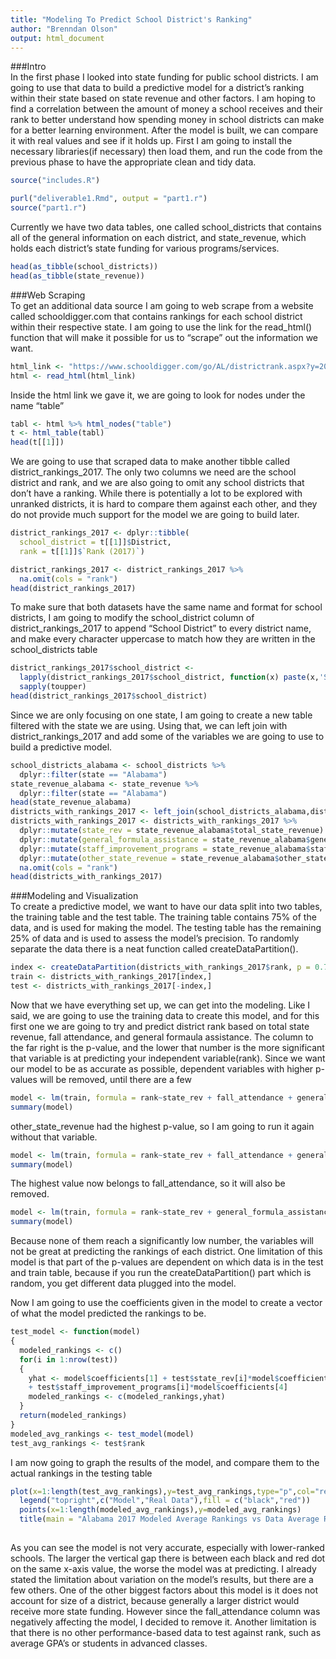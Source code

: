 ```yaml
---
title: "Modeling To Predict School District's Ranking"
author: "Brenndan Olson"
output: html_document
---
```


###Intro  
In the first phase I looked into state funding for public school districts. I am going to use that data to build a predictive model for a district's ranking within their state based on state revenue and other factors. I am hoping to find a correlation between the amount of money a school receives and their rank to better understand how spending money in school districts can make for a better learning environment. After the model is built, we can compare it with real values and see if it holds up. First I am going to install the necessary libraries(if necessary) then load them, and run the code from the previous phase to have the appropriate clean and tidy data. 
```r
source("includes.R")
```

```r
purl("deliverable1.Rmd", output = "part1.r")
source("part1.r")
```
Currently we have two data tables, one called school_districts that contains all of the general information on each district, and state_revenue, which holds each district's state funding for various programs/services.
```r
head(as_tibble(school_districts))
head(as_tibble(state_revenue))
```
###Web Scraping  
To get an additional data source I am going to web scrape from a website called schooldigger.com that contains rankings for each school district within their respective state. I am going to use the link for the read_html() function that will make it possible for us to "scrape" out the information we want.
```r
html_link <- "https://www.schooldigger.com/go/AL/districtrank.aspx?y=2018" 
html <- read_html(html_link)
```
Inside the html link we gave it, we are going to look for nodes under the name "table"
```r
tabl <- html %>% html_nodes("table")
t <- html_table(tabl)
head(t[[1]])
```
We are going to use that scraped data to make another tibble called district_rankings_2017. The only two columns we need are the school district and rank, and we are also going to omit any school districts that don't have a ranking. While there is potentially a lot to be explored with unranked districts, it is hard to compare them against each other, and they do not provide much support for the model we are going to build later.
```r
district_rankings_2017 <- dplyr::tibble(
  school_district = t[[1]]$District,
  rank = t[[1]]$`Rank (2017)`)

district_rankings_2017 <- district_rankings_2017 %>%
  na.omit(cols = "rank")
head(district_rankings_2017)
```
To make sure that both datasets have the same name and format for school districts, I am going to modify the school_district column of district_rankings_2017 to append "School District" to every district name, and make every character uppercase to match how they are written in the school_districts table
```r
district_rankings_2017$school_district <- 
  lapply(district_rankings_2017$school_district, function(x) paste(x,'School District')) %>%
  sapply(toupper)
head(district_rankings_2017$school_district)
```
Since we are only focusing on one state, I am going to create a new table filtered with the state we are using. Using that, we can left join with district_rankings_2017 and add some of the variables we are going to use to build a predictive model.
```r
school_districts_alabama <- school_districts %>%
  dplyr::filter(state == "Alabama")
state_revenue_alabama <- state_revenue %>%
  dplyr::filter(state == "Alabama")
head(state_revenue_alabama)
districts_with_rankings_2017 <- left_join(school_districts_alabama,district_rankings_2017, by = "school_district") 
districts_with_rankings_2017 <- districts_with_rankings_2017 %>%
  dplyr::mutate(state_rev = state_revenue_alabama$total_state_revenue) %>%
  dplyr::mutate(general_formula_assistance = state_revenue_alabama$general_formula_assistance) %>%
  dplyr::mutate(staff_improvement_programs = state_revenue_alabama$staff_improvement_programs) %>%
  dplyr::mutate(other_state_revenue = state_revenue_alabama$other_state_revenue) %>%
  na.omit(cols = "rank")
head(districts_with_rankings_2017)
```
###Modeling and Visualization  
To create a predictive model, we want to have our data split into two tables, the training table and the test table. The training table contains 75% of the data, and is used for making the model. The testing table has the remaining 25% of data and is used to assess the model's precision. To randomly separate the data there is a neat function called createDataPartition().
```r
index <- createDataPartition(districts_with_rankings_2017$rank, p = 0.75, list = FALSE)
train <- districts_with_rankings_2017[index,]
test <- districts_with_rankings_2017[-index,]
```
Now that we have everything set up, we can get into the modeling. Like I said, we are going to use the training data to create this model, and for this first one we are going to try and predict district rank based on total state revenue, fall attendance, and general formaula assistance. The column to the far right is the p-value, and the lower that number is the more significant that variable is at predicting your independent variable(rank). Since we want our model to be as accurate as possible, dependent variables with higher p-values will be removed, until there are a few
```r
model <- lm(train, formula = rank~state_rev + fall_attendance + general_formula_assistance + staff_improvement_programs + other_state_revenue)
summary(model)
```
other_state_revenue had the highest p-value, so I am going to run it again without that variable.
```r
model <- lm(train, formula = rank~state_rev + fall_attendance + general_formula_assistance + staff_improvement_programs)
summary(model)
```
The highest value now belongs to fall_attendance, so it will also be removed.
```r
model <- lm(train, formula = rank~state_rev + general_formula_assistance + staff_improvement_programs)
summary(model)
```
Because none of them reach a significantly low number, the variables will not be great at predicting the rankings of each district. One limitation of this model is that part of the p-values are dependent on which data is in the test and train table, because if you run the createDataPartition() part which is random, you get different data plugged into the model.

Now I am going to use the coefficients given in the model to create a vector of what the model predicted the rankings to be.
```r
test_model <- function(model)
{
  modeled_rankings <- c()
  for(i in 1:nrow(test))
  {
    yhat <- model$coefficients[1] + test$state_rev[i]*model$coefficients[2] + test$general_formula_assistance[i]*model$coefficients[3]
    + test$staff_improvement_programs[i]*model$coefficients[4]
    modeled_rankings <- c(modeled_rankings,yhat)
  }
  return(modeled_rankings)
}
modeled_avg_rankings <- test_model(model)
test_avg_rankings <- test$rank
```
I am now going to graph the results of the model, and compare them to the actual rankings in the testing table
```r
plot(x=1:length(test_avg_rankings),y=test_avg_rankings,type="p",col="red", ylab = "District rank", xlab = "")
  legend("topright",c("Model","Real Data"),fill = c("black","red"))
  points(x=1:length(modeled_avg_rankings),y=modeled_avg_rankings)
  title(main = "Alabama 2017 Modeled Average Rankings vs Data Average Rankings")
  
```
  
  As you can see the model is not very accurate, especially with lower-ranked schools. The larger the vertical gap there is between each black and red dot on the same x-axis value, the worse the model was at predicting. I already stated the limitation about variation on the model's results, but there are a few others. One of the other biggest factors about this model is it does not account for size of a district, because generally a larger district would receive more state funding. However since the fall_attendance column was negatively affecting the model, I decided to remove it. Another limitation is that there is no other performance-based data to test against rank, such as average GPA's or students in advanced classes.
